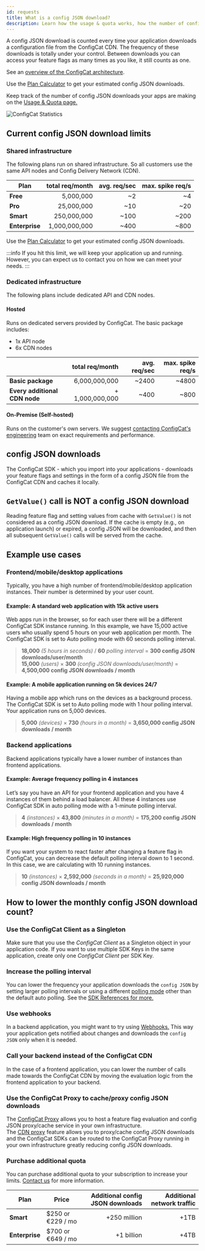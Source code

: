 ```yaml
---
id: requests
title: What is a config JSON download?
description: Learn how the usage & quota works, how the number of config JSON downloads is counted and how to lower your monthly usage.
---
```


A config JSON download is counted every time your application downloads a configuration file from the ConfigCat
CDN. The frequency of these downloads is totally under your control. Between downloads you can access your feature
flags as many times as you like, it still counts as one.

See an <a href="https://configcat.com/architecture/" target="_blank">overview of the ConfigCat architecture</a>.

Use the <a href="https://configcat.com/calculator/" target="_blank">Plan Calculator</a> to get your estimated config JSON downloads.

Keep track of the number of config JSON downloads your apps are making on the <a href="https://app.configcat.com/product/usage" target="_blank">Usage & Quota page.</a>

<img src="/docs/assets/stats.png" className="zoomable" alt="ConfigCat Statistics" />

## Current config JSON download limits

### Shared infrastructure

The following plans run on shared infrastructure. So all customers use the same API nodes and Config Delivery Network (CDN).

| Plan           | total req/month | avg. req/sec | max. spike req/s |
| -------------- | --------------: | -----------: | ---------------: |
| **Free**       |       5,000,000 |           ~2 |               ~4 |
| **Pro**        |      25,000,000 |          ~10 |              ~20 |
| **Smart**      |     250,000,000 |         ~100 |             ~200 |
| **Enterprise** |   1,000,000,000 |         ~400 |             ~800 |

Use the <a href="https://configcat.com/calculator/" target="_blank">Plan Calculator</a> to get your estimated config JSON downloads.

:::info
If you hit this limit, we will keep your application up and running. However, you can expect us to contact you on how we can meet your needs.
:::

### Dedicated infrastructure

The following plans include dedicated API and CDN nodes.

#### Hosted

Runs on dedicated servers provided by ConfigCat.
The basic package includes:

- 1x API node
- 6x CDN nodes

|                               | total req/month | avg. req/sec | max. spike req/s |
| ----------------------------- | --------------: | -----------: | ---------------: |
| **Basic package**             |   6,000,000,000 |        ~2400 |            ~4800 |
| **Every additional CDN node** | + 1,000,000,000 |         ~400 |             ~800 |

#### On-Premise (Self-hosted)

Runs on the customer's own servers. We suggest <a href="https://configcat.com/support/" target="_blank">contacting ConfigCat's engineering</a>
team on exact requirements and performance.

## config JSON downloads

The ConfigCat SDK - which you import into your applications - downloads your feature flags and settings in the
form of a config JSON file from the ConfigCat CDN and caches it locally.

## `GetValue()` call is NOT a config JSON download

Reading feature flag and setting values from cache with `GetValue()` is not considered as a config JSON download.
If the cache is empty (e.g., on application launch) or expired, a config JSON will be downloaded, and then all 
subsequent `GetValue()` calls will be served from the cache.

## Example use cases

### Frontend/mobile/desktop applications

Typically, you have a high number of frontend/mobile/desktop application instances. Their number is determined by your user count.

#### Example: A standard web application with 15k active users

Web apps run in the browser, so for each user there will be a different ConfigCat SDK instance running.
In this example, we have 15,000 active users who usually spend 5 hours on your web application per month.
The ConfigCat SDK is set to Auto polling mode with 60 seconds polling interval.

> **18,000** _(5 hours in seconds)_ / **60** _polling interval_ = **300 config JSON downloads/user/month**  
> **15,000** _(users)_ × **300** _(config JSON downloads/user/month)_ = **4,500,000 config JSON downloads / month**

#### Example: A mobile application running on 5k devices 24/7

Having a mobile app which runs on the devices as a background process. The ConfigCat SDK is set to Auto polling mode with 1 hour polling interval.
Your application runs on 5,000 devices.

> **5,000** _(devices)_ × **730** _(hours in a month)_ = **3,650,000 config JSON downloads / month**

### Backend applications

Backend applications typically have a lower number of instances than frontend applications.

#### Example: Average frequency polling in 4 instances

Let’s say you have an API for your frontend application and you have 4 instances of them behind a load balancer.
All these 4 instances use ConfigCat SDK in auto polling mode with a 1-minute polling interval.

> **4** _(instances)_ × **43,800** _(minutes in a month)_ = **175,200 config JSON downloads / month**

#### Example: High frequency polling in 10 instances

If you want your system to react faster after changing a feature flag in ConfigCat, you can decrease
the default polling interval down to 1 second. In this case, we are calculating with 10 running instances.

> **10** _(instances)_ × **2,592,000** _(seconds in a month)_ = **25,920,000 config JSON downloads / month**

## How to lower the monthly config JSON download count?

### Use the ConfigCat Client as a Singleton

Make sure that you use the _ConfigCat Client_ as a Singleton object in your application code.
If you want to use multiple SDK Keys in the same application, create only one _ConfigCat Client_ per SDK Key.

### Increase the polling interval

You can lower the frequency your application downloads the `config JSON` by setting larger polling intervals or using a different [polling mode](./advanced/caching.mdx) other than the default auto polling. See the [SDK References for more.](./sdk-reference/overview.mdx)

### Use webhooks

In a backend application, you might want to try using [Webhooks.](./advanced/notifications-webhooks.mdx) This way your application gets notified about changes and downloads the `config JSON` only when it is needed.

### Call your backend instead of the ConfigCat CDN

In the case of a frontend application, you can lower the number of calls made towards the ConfigCat CDN by moving the evaluation logic from the frontend application to your backend.

### Use the ConfigCat Proxy to cache/proxy config JSON downloads

The [ConfigCat Proxy](https://configcat.com/docs/advanced/proxy/proxy-overview/) allows you to host a feature flag evaluation and config JSON proxy/cache service in your own infrastructure.  
The [CDN proxy](https://configcat.com/docs/advanced/proxy/endpoints/#cdn-proxy) feature allows you to proxy/cache config JSON downloads and the ConfigCat SDKs can be routed to the ConfigCat Proxy running in your own infrastructure greatly reducing config JSON downloads.

### Purchase additional quota

You can purchase additional quota to your subscription to increase your limits. [Contact us](https://configcat.com/support/) for more information.

| Plan           | Price              | Additional config JSON downloads | Additional network traffic |
| -------------- | ------------------ | -------------------------------: | -------------------------: |
| **Smart**      | $250 or €229 / mo  | +250 million                     | +1TB                       |
| **Enterprise** | $700 or €649 / mo  | +1 billion                       | +4TB                       |
